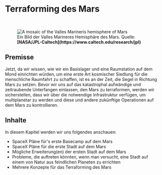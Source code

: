 
# Terraforming des Mars

<br/>
<figure>
<Image src={require(".//../../resources/images/mars.png")} alt="A mosaic of the Valles Marineris hemisphere of Mars" />
<figcaption style={{ color: "rgb(156, 156, 156)", fontSize: "14px", marginTop: "2px" }}>Ein Bild der Valles Marineres Hemisphäre des Mars. Quelle: <strong>[NASA/JPL-Caltech](https://www.caltech.edu/research/jpl)</strong></figcaption>
</figure>

## Premisse
Jetzt, da wir wissen, wie wir ein Basislager und eine Raumstation auf dem Mond einrichten würden, um eine erste Art kosmischer Siedlung für die menschliche Raumfahrt zu schaffen, ist es an der Zeit, die Segel in Richtung Mars zu setzen. Bevor wir uns auf das katastrophal aufwändige und zeitraubende Unterfangen einlassen, den Mars zu terraformen, werden wir sicherstellen, dass wir über die notwendige Infrastruktur verfügen, um multiplanetar zu werden und diese und andere zukünftige Operationen auf dem Mars zu kontrollieren. 

## Inhalte
In diesem Kapitel werden wir uns folgendes anschauen:

- SpaceX Pläne für's erste Basecamp auf dem Mars
- SpaceX Pläne für die erste Stadt auf dem Mars
- Mögliche Erweiterung(en) der ersten Stadt auf dem Mars
- Probleme, die auftreten könnten, wenn man versucht, eine Stadt auf einem von Natur aus feindlichen Planeten zu errichten
- Mehrere Konzepte für das Terraforming des Mars


<Analytics />
